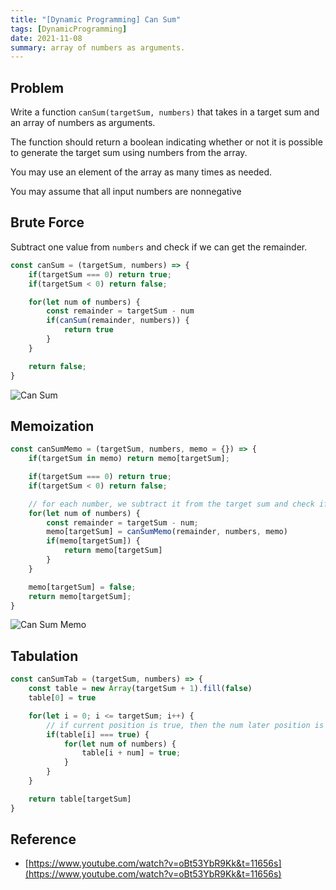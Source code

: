 ```yaml
---
title: "[Dynamic Programming] Can Sum"
tags: [DynamicProgramming]
date: 2021-11-08
summary: array of numbers as arguments.
---
```


## Problem

Write a function `canSum(targetSum, numbers)` that takes in a target sum and an
array of numbers as arguments.

The function should return a boolean indicating whether or not it is possible to
generate the target sum using numbers from the array.

You may use an element of the array as many times as needed.

You may assume that all input numbers are nonnegative

## Brute Force

Subtract one value from `numbers` and check if we can get the remainder.

```javascript
const canSum = (targetSum, numbers) => {
    if(targetSum === 0) return true;
    if(targetSum < 0) return false;

    for(let num of numbers) {
        const remainder = targetSum - num
        if(canSum(remainder, numbers)) {
            return true
        }
    }

    return false;
}
```

![Can Sum](/../../assets/dynamic-programming/can-sum.png)

## Memoization

```javascript
const canSumMemo = (targetSum, numbers, memo = {}) => {
    if(targetSum in memo) return memo[targetSum];

    if(targetSum === 0) return true;
    if(targetSum < 0) return false;

    // for each number, we subtract it from the target sum and check if it is possible to get the remainder.
    for(let num of numbers) {
        const remainder = targetSum - num;
        memo[targetSum] = canSumMemo(remainder, numbers, memo)
        if(memo[targetSum]) {
            return memo[targetSum]
        }
    }

    memo[targetSum] = false;
    return memo[targetSum];
}
```

![Can Sum Memo](/../../assets/dynamic-programming/can-sum-memo.png)

## Tabulation

```javascript
const canSumTab = (targetSum, numbers) => {
    const table = new Array(targetSum + 1).fill(false)
    table[0] = true

    for(let i = 0; i <= targetSum; i++) {
        // if current position is true, then the num later position is also true
        if(table[i] === true) {
            for(let num of numbers) {
                table[i + num] = true;
            }
        }
    }

    return table[targetSum]
}
```

## Reference

- [https://www.youtube.com/watch?v=oBt53YbR9Kk&t=11656s](https://www.youtube.com/watch?v=oBt53YbR9Kk&t=11656s)